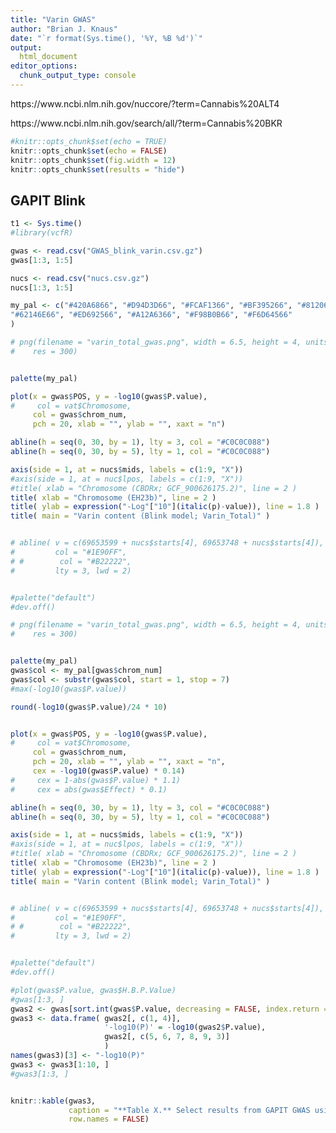 ```yaml
---
title: "Varin GWAS"
author: "Brian J. Knaus"
date: "`r format(Sys.time(), '%Y, %B %d')`"
output: 
  html_document
editor_options: 
  chunk_output_type: console
---
```




https://www.ncbi.nlm.nih.gov/nuccore/?term=Cannabis%20ALT4

https://www.ncbi.nlm.nih.gov/search/all/?term=Cannabis%20BKR



```r
#knitr::opts_chunk$set(echo = TRUE)
knitr::opts_chunk$set(echo = FALSE)
knitr::opts_chunk$set(fig.width = 12)
knitr::opts_chunk$set(results = "hide")
```


## GAPIT Blink


```r
t1 <- Sys.time()
#library(vcfR)
```


```r
gwas <- read.csv("GWAS_blink_varin.csv.gz")
gwas[1:3, 1:5]
```


```r
nucs <- read.csv("nucs.csv.gz")
nucs[1:3, 1:5]
```



```r
my_pal <- c("#420A6866", "#D94D3D66", "#FCAF1366", "#BF395266", "#81206C66", 
"#62146E66", "#ED692566", "#A12A6366", "#F98B0B66", "#F6D64566"
)
```


```r
# png(filename = "varin_total_gwas.png", width = 6.5, height = 4, units = "in",
#    res = 300)


palette(my_pal)

plot(x = gwas$POS, y = -log10(gwas$P.value), 
#     col = vat$Chromosome,
     col = gwas$chrom_num,
     pch = 20, xlab = "", ylab = "", xaxt = "n")

abline(h = seq(0, 30, by = 1), lty = 3, col = "#C0C0C088")
abline(h = seq(0, 30, by = 5), lty = 1, col = "#C0C0C088")

axis(side = 1, at = nucs$mids, labels = c(1:9, "X"))
#axis(side = 1, at = nuc$lpos, labels = c(1:9, "X"))
#title( xlab = "Chromosome (CBDRx; GCF_900626175.2)", line = 2 )
title( xlab = "Chromosome (EH23b)", line = 2 )
title( ylab = expression("-Log"["10"](italic(p)-value)), line = 1.8 )
title( main = "Varin content (Blink model; Varin_Total)" )


# abline( v = c(69653599 + nucs$starts[4], 69653748 + nucs$starts[4]),
#         col = "#1E90FF",
# #        col = "#B22222",
#         lty = 3, lwd = 2)


#palette("default")
#dev.off()
```



```r
# png(filename = "varin_total_gwas.png", width = 6.5, height = 4, units = "in",
#    res = 300)


palette(my_pal)
gwas$col <- my_pal[gwas$chrom_num]
gwas$col <- substr(gwas$col, start = 1, stop = 7)
#max(-log10(gwas$P.value))

round(-log10(gwas$P.value)/24 * 10)


plot(x = gwas$POS, y = -log10(gwas$P.value), 
#     col = vat$Chromosome,
     col = gwas$chrom_num,
     pch = 20, xlab = "", ylab = "", xaxt = "n",
     cex = -log10(gwas$P.value) * 0.14)
#     cex = 1-abs(gwas$P.value) * 1.1)
#     cex = abs(gwas$Effect) * 0.1)

abline(h = seq(0, 30, by = 1), lty = 3, col = "#C0C0C088")
abline(h = seq(0, 30, by = 5), lty = 1, col = "#C0C0C088")

axis(side = 1, at = nucs$mids, labels = c(1:9, "X"))
#axis(side = 1, at = nuc$lpos, labels = c(1:9, "X"))
#title( xlab = "Chromosome (CBDRx; GCF_900626175.2)", line = 2 )
title( xlab = "Chromosome (EH23b)", line = 2 )
title( ylab = expression("-Log"["10"](italic(p)-value)), line = 1.8 )
title( main = "Varin content (Blink model; Varin_Total)" )


# abline( v = c(69653599 + nucs$starts[4], 69653748 + nucs$starts[4]),
#         col = "#1E90FF",
# #        col = "#B22222",
#         lty = 3, lwd = 2)


#palette("default")
#dev.off()
```





```r
#plot(gwas$P.value, gwas$H.B.P.Value)
#gwas[1:3, ]
gwas2 <- gwas[sort.int(gwas$P.value, decreasing = FALSE, index.return = TRUE)$ix, ]
gwas3 <- data.frame( gwas2[, c(1, 4)],
                     '-log10(P)' = -log10(gwas2$P.value),
                     gwas2[, c(5, 6, 7, 8, 9, 3)]
                     )
names(gwas3)[3] <- "-log10(P)"
gwas3 <- gwas3[1:10, ]
#gwas3[1:3, ]


knitr::kable(gwas3, 
             caption = "**Table X.** Select results from GAPIT GWAS using the Blink model, sorted by P.value.",
             row.names = FALSE)
```



